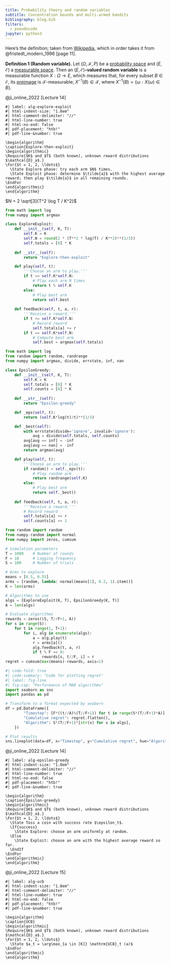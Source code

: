 ```yaml
---
title: Probability theory and random variables
subtitle: Concentration bounds and multi-armed bandits
bibliography: blog.bib
filters:
  - pseudocode
jupyter: python3
---
```

<!-- Describe the probability theory and random variables. -->

Here's the definition; taken from [Wikipedia](https://en.wikipedia.org/wiki/Random_variable#Measure-theoretic_definition), which in order takes it from @fristedt_modern_1996 [page 11].

:::{.definition}
**Definition 1 (Random variable).**
Let $(\Omega, \mathcal{F}, P)$ be a [probability space](https://en.wikipedia.org/wiki/Probability_space) and $(E, \mathcal{E})$ a [measurable space](https://en.wikipedia.org/wiki/Measurable_space).
Then an $(E, \mathcal{E})$**-valued random variable** is a measurable function $X : \Omega \to E$, which measures that, for every subset $B \in \mathcal{E}$, its [preimage](https://en.wikipedia.org/wiki/Preimage) is $\mathcal{F}$-measurable; $X^{-1}(B) \in \mathcal{F}$, where $X^{-1}(B) = \{\omega : X(\omega) \in B\}$.
:::

@ji_online_2022 [Lecture 14]
```pseudocode
#| label: alg-explore-exploit
#| html-indent-size: "1.8em"
#| html-comment-delimiter: "//"
#| html-line-number: true
#| html-no-end: false
#| pdf-placement: "htb!"
#| pdf-line-&number: true

\begin{algorithm}
\caption{Explore-then-exploit}
\begin{algorithmic}
\Require{$K$ and $T$ (both known), unknown reward distributions $\mathcal{D}_a$.}
\For{$t = 1, 2, \ldots$}
  \State Explore phase: try each arm $N$ times.
  \State Exploit phase: determine $\tilde{a}$ with the highest average reward; then play $\tilde{a}$ in all remaining rounds.
\EndFor
\end{algorithmic}
\end{algorithm}
```
$N = 2 \sqrt[3]{T^2 \log T / K^2}$

```python
from math import log
from numpy import argmax

class ExploreExploit:
    def __init__(self, K, T):
        self.K = K
        self.N = round(2 * (T**2 * log(T) / K**2)**(1/3))
        self.totals = [0] * K
    
    def __str__(self):
        return "Explore-then-exploit"

    def play(self, t):
        '''Choose an arm to play.'''
        if t <= self.K*self.N:
            # Play each arm N times
            return t % self.K
        else:
            # Play best arm
            return self.best
    
    def feedback(self, t, a, r):
        '''Receive a reward.'''
        if t <= self.K*self.N:
            # Record reward
            self.totals[a] += r
        if t == self.K*self.N:
            # Compute best arm
            self.best = argmax(self.totals)
```

```python
from math import log
from random import random, randrange
from numpy import argmax, divide, errstate, inf, nan

class EpsilonGreedy:
    def __init__(self, K, T):
        self.K = K
        self.totals = [0] * K
        self.counts = [0] * K
    
    def __str__(self):
        return "Epsilon-greedy"

    def _eps(self, t):
        return (self.K*log(t)/t)**(1/3)

    def _best(self):
        with errstate(divide='ignore', invalid='ignore'):
            avg = divide(self.totals, self.counts)
        avg[avg == inf] = -inf
        avg[avg == nan] = -inf
        return argmax(avg)

    def play(self, t):
        '''Choose an arm to play.'''
        if random() < self._eps(t):
            # Play random arm
            return randrange(self.K)
        else:
            # Play best arm
            return self._best()
    
    def feedback(self, t, a, r):
        '''Receive a reward.'''
        # Record reward
        self.totals[a] += r
        self.counts[a] += 1
```

```python
from random import random
from numpy.random import normal
from numpy import zeros, cumsum

# Simulation parameters
T = 1000    # Number of rounds
F = 10      # Logging frequency
S = 100     # Number of trials

# Arms to explore
means = [0.5, 0.55]
arms = [random, lambda: normal(means[1], 0.2, 1).item()]
K = len(arms)

# Algorithms to use
algs = [ExploreExploit(K, T), EpsilonGreedy(K, T)]
A = len(algs)

# Evaluate algorithms
rewards = zeros((S, T//F+1, A))
for s in range(S):
    for t in range(1, T+1):
        for i, alg in enumerate(algs):
            a = alg.play(t)
            r = arms[a]()
            alg.feedback(t, a, r)
            if t % F == 0:
                rewards[s, t//F, i] = r
regret = cumsum(max(means)-rewards, axis=1)
```

```python
#| code-fold: true
#| code-summary: "Code for plotting regret"
#| label: fig-line
#| fig-cap: "Performance of MAB algorithms"
import seaborn as sns
import pandas as pd

# Transform to a format expected by seaborn
df = pd.DataFrame({
        "Timestep": [F*((t//A)%(T//F+1)) for t in range(S*(T//F+1)*A)],
        "Cumulative regret": regret.flatten(),
        "Algorithm": S*(T//F+1)*[str(x) for x in algs],
    })

# Plot results
sns.lineplot(data=df, x="Timestep", y="Cumulative regret", hue="Algorithm");
```

@ji_online_2022 [Lecture 14]
```pseudocode
#| label: alg-epsilon-greedy
#| html-indent-size: "1.8em"
#| html-comment-delimiter: "//"
#| html-line-number: true
#| html-no-end: false
#| pdf-placement: "htb!"
#| pdf-line-&number: true

\begin{algorithm}
\caption{Epsilon-greedy}
\begin{algorithmic}
\Require{$K$ and $T$ (both known), unknown reward distributions $\mathcal{D}_a$.}
\For{$t = 1, 2, \ldots$}
  \State Toss a coin with success rate $\epsilon_t$.
  \If{success}
    \State Explore: choose an arm uniformly at random.
  \Else
    \State Exploit: choose an arm with the highest average reward so far.
  \EndIf
\EndFor
\end{algorithmic}
\end{algorithm}
```

@ji_online_2022 [Lecture 15]
```pseudocode
#| label: alg-ucb
#| html-indent-size: "1.8em"
#| html-comment-delimiter: "//"
#| html-line-number: true
#| html-no-end: false
#| pdf-placement: "htb!"
#| pdf-line-&number: true

\begin{algorithm}
\caption{UCB}
\begin{algorithmic}
\Require{$K$ and $T$ (both known), unknown reward distributions $\mathcal{D}_a$.}
\For{$t = 1, 2, \ldots$}
  \State $a_t = \arg\max_{a \in [K]} \mathrm{UCB}_t (a)$
\EndFor
\end{algorithmic}
\end{algorithm}
```